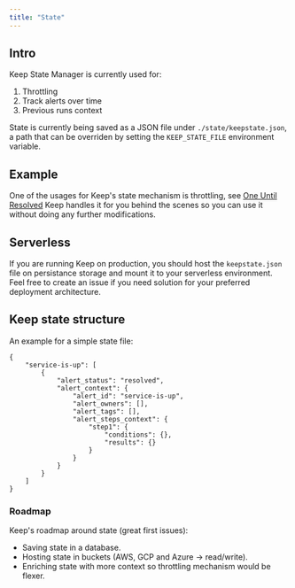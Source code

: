 ```yaml
---
title: "State"
---
```


## Intro
Keep State Manager is currently used for:
1. Throttling
2. Track alerts over time
3. Previous runs context

State is currently being saved as a JSON file under `./state/keepstate.json`, a path that can be overriden by setting the `KEEP_STATE_FILE` environment variable.

## Example
One of the usages for Keep's state mechanism is throttling, see [One Until Resolved](/workflows/throttles/one-until-resolved) Keep handles it for you behind the scenes so you can use it without doing any further modifications.

## Serverless
If you are running Keep on production, you should host the `keepstate.json` file on persistance storage and mount it to your serverless environment. Feel free to create an issue if you need solution for your preferred deployment architecture.

## Keep state structure
An example for a simple state file:
```
{
    "service-is-up": [
        {
            "alert_status": "resolved",
            "alert_context": {
                "alert_id": "service-is-up",
                "alert_owners": [],
                "alert_tags": [],
                "alert_steps_context": {
                    "step1": {
                        "conditions": {},
                        "results": {}
                    }
                }
            }
        }
    ]
}
```

### Roadmap

Keep's roadmap around state (great first issues):
- Saving state in a database.
- Hosting state in buckets (AWS, GCP and Azure -> read/write).
- Enriching state with more context so throttling mechanism would be flexer.
